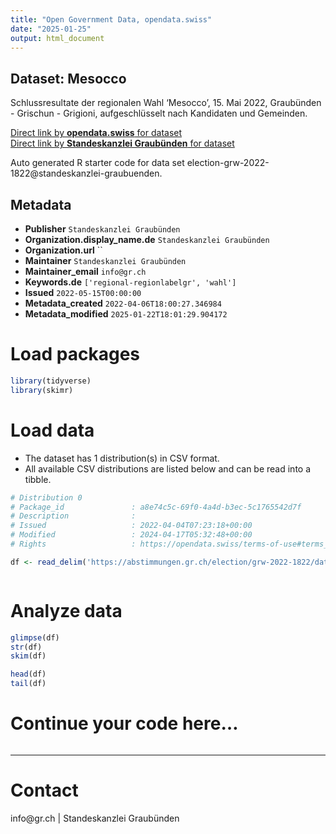 ```yaml
---
title: "Open Government Data, opendata.swiss"
date: "2025-01-25"
output: html_document
---
```


## Dataset: Mesocco

Schlussresultate der regionalen Wahl 'Mesocco', 15. Mai 2022, Graubünden - Grischun - Grigioni, aufgeschlüsselt nach Kandidaten und Gemeinden.

[Direct link by **opendata.swiss** for dataset](https://opendata.swiss/de/dataset/mesocco)<br>
[Direct link by **Standeskanzlei Graubünden** for dataset](https://abstimmungen.gr.ch/election/grw-2022-1822/data)

Auto generated R starter code for data set election-grw-2022-1822@standeskanzlei-graubuenden.

## Metadata

- **Publisher** `Standeskanzlei Graubünden`
- **Organization.display_name.de** `Standeskanzlei Graubünden`
- **Organization.url** ``
- **Maintainer** `Standeskanzlei Graubünden`
- **Maintainer_email** `info@gr.ch`
- **Keywords.de** `['regional-regionlabelgr', 'wahl']`
- **Issued** `2022-05-15T00:00:00`
- **Metadata_created** `2022-04-06T18:00:27.346984`
- **Metadata_modified** `2025-01-22T18:01:29.904172`


# Load packages

```r

library(tidyverse)
library(skimr)

```

# Load data

-   The dataset has 1 distribution(s) in CSV format.
-   All available CSV distributions are listed below and can be read into a tibble.

```r

# Distribution 0
# Package_id               : a8e74c5c-69f0-4a4d-b3ec-5c1765542d7f
# Description              : 
# Issued                   : 2022-04-04T07:23:18+00:00
# Modified                 : 2024-04-17T05:32:48+00:00
# Rights                   : https://opendata.swiss/terms-of-use#terms_by

df <- read_delim('https://abstimmungen.gr.ch/election/grw-2022-1822/data-csv')



```

# Analyze data

```r

glimpse(df)
str(df)
skim(df)

head(df)
tail(df)

```

# Continue your code here...

```r

```

------------------------------------------------------------------------

# Contact

info@gr.ch | Standeskanzlei Graubünden
